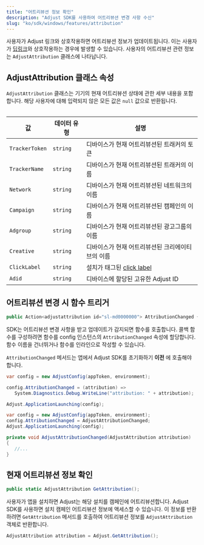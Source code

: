 ```yaml
---
title: "어트리뷰션 정보 확인"
description: "Adjust SDK를 사용하여 어트리뷰션 변경 사항 수신"
slug: "ko/sdk/windows/features/attribution"
---
```


사용자가 Adjust 링크와 상호작용하면 어트리뷰션 정보가 업데이트됩니다. 이는 사용자가 [딥링크](https://help.adjust.com/ko/article/deep-links)와 상호작용하는 경우에 발생할 수 있습니다. 사용자의 어트리뷰션 관련 정보는 `AdjustAttribution` 클래스에 나타납니다.

## AdjustAttribution 클래스 속성

`AdjustAttribution` 클래스는 기기의 현재 어트리뷰션 상태에 관한 세부 내용을 포함합니다. 해당 사용자에 대해 입력되지 않은 모든 값은 `null` 값으로 반환됩니다.

<Table>

| 값             | 데이터 유형 | 설명                                                                         |
| -------------- | ----------- | ---------------------------------------------------------------------------- |
| `TrackerToken` | `string`    | 디바이스가 현재 어트리뷰션된 트래커의 토큰                                   |
| `TrackerName`  | `string`    | 디바이스가 현재 어트리뷰션된 트래커의 이름                                   |
| `Network`      | `string`    | 디바이스가 현재 어트리뷰션된 네트워크의 이름                                 |
| `Campaign`     | `string`    | 디바이스가 현재 어트리뷰션된 캠페인의 이름                                   |
| `Adgroup`      | `string`    | 디바이스가 현재 어트리뷰션된 광고그룹의 이름                                 |
| `Creative`     | `string`    | 디바이스가 현재 어트리뷰션된 크리에이티브의 이름                             |
| `ClickLabel`   | `string`    | 설치가 태그된 [click label](https://help.adjust.com/ko/article/user-rewards) |
| `Adid`         | `string`    | 디바이스에 할당된 고유한 Adjust ID                                           |

</Table>

## 어트리뷰션 변경 시 함수 트리거

```cs
public Action<adjustattribution id="sl-md0000000"> AttributionChanged { get; set; }
```

SDK는 어트리뷰션 변경 사항을 받고 업데이트가 감지되면 함수를 호출합니다. 콜백 함수를 구성하려면 함수를 config 인스턴스의 `AttributionChanged` 속성에 할당합니다. 함수 이름을 건너뛰거나 함수를 인라인으로 작성할 수 있습니다.

<Callout type="important">

`AttributionChanged` 메서드는 앱에서 Adjust SDK를 초기화하기 **이전** 에 호출해야 합니다.

</Callout><Tabs>
 <Tab title="인라인 함수">

```cs
var config = new AdjustConfig(appToken, environment);

config.AttributionChanged = (attribution) =>
   System.Diagnostics.Debug.WriteLine("attribution: " + attribution);

Adjust.ApplicationLaunching(config);
```

</Tab>
<Tab title="함수 이름">

```cs
var config = new AdjustConfig(appToken, environment);
config.AttributionChanged = AdjustAttributionChanged;
Adjust.ApplicationLaunching(config);

private void AdjustAttributionChanged(AdjustAttribution attribution)
{
   //...
}
```

</Tab>
</Tabs>

## 현재 어트리뷰션 정보 확인

```cs
public static AdjustAttribution GetAttribution();
```

<MinorVersion added="v4.12.0">

사용자가 앱을 설치하면 Adjust는 해당 설치를 캠페인에 어트리뷰션합니다. Adjust SDK를 사용하면 설치 캠페인 어트리뷰션 정보에 액세스할 수 있습니다. 이 정보를 반환하려면 `GetAttribution` 메서드를 호출하여 어트리뷰션 정보를 `AdjustAttribution` 객체로 반환합니다.

</MinorVersion>

```cs
AdjustAttribution attribution = Adjust.GetAttribution();
```
